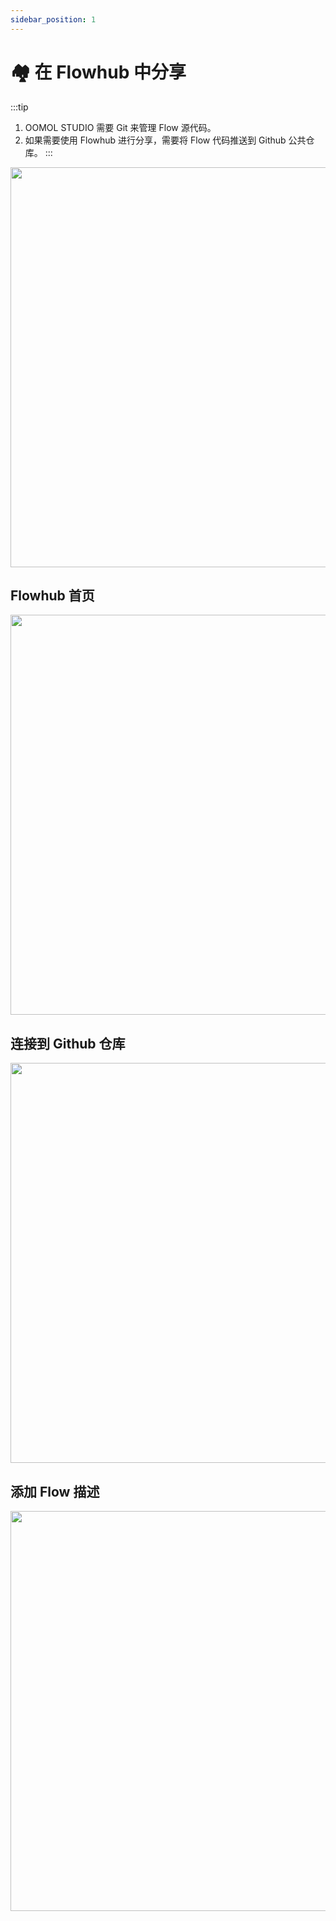 ```yaml
---
sidebar_position: 1
---
```



# 🏘️ 在 Flowhub 中分享

:::tip

1. OOMOL STUDIO 需要 Git 来管理 Flow 源代码。
2. 如果需要使用 Flowhub 进行分享，需要将 Flow 代码推送到 Github 公共仓库。
   :::

<img src={share} width="640" />

## Flowhub 首页

<img src={list} width="640" />

## 连接到 Github 仓库

<img src={connect} width="640" />

## 添加 Flow 描述

<img src={detail} width="640" />
